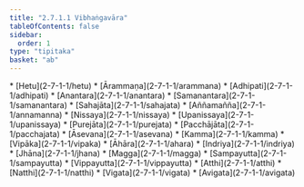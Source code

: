 ```yaml
---
title: "2.7.1.1 Vibhaṅgavāra"
tableOfContents: false
sidebar:
  order: 1
type: "tipitaka"
basket: "ab"
---
```



<DynamicBreadcrumb />



<TableOfContents>
* [Hetu](2-7-1-1/hetu)
* [Ārammaṇa](2-7-1-1/arammana)
* [Adhipati](2-7-1-1/adhipati)
* [Anantara](2-7-1-1/anantara)
* [Samanantara](2-7-1-1/samanantara)
* [Sahajāta](2-7-1-1/sahajata)
* [Aññamañña](2-7-1-1/annamanna)
* [Nissaya](2-7-1-1/nissaya)
* [Upanissaya](2-7-1-1/upanissaya)
* [Purejāta](2-7-1-1/purejata)
* [Pacchājāta](2-7-1-1/pacchajata)
* [Āsevana](2-7-1-1/asevana)
* [Kamma](2-7-1-1/kamma)
* [Vipāka](2-7-1-1/vipaka)
* [Āhāra](2-7-1-1/ahara)
* [Indriya](2-7-1-1/indriya)
* [Jhāna](2-7-1-1/jhana)
* [Magga](2-7-1-1/magga)
* [Sampayutta](2-7-1-1/sampayutta)
* [Vippayutta](2-7-1-1/vippayutta)
* [Atthi](2-7-1-1/atthi)
* [Natthi](2-7-1-1/natthi)
* [Vigata](2-7-1-1/vigata)
* [Avigata](2-7-1-1/avigata)
</TableOfContents>